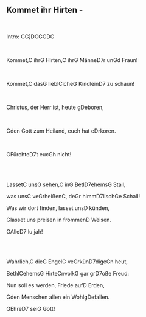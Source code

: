 ## Kommet ihr Hirten - 
\
<p class='song show-chords'>Intro: <span class='chord'>G</span>G]<span class='chord'>D</span><span class='chord'>G</span><span class='chord'>G</span><span class='chord'>G</span><span class='chord'>D</span><span class='chord'>G</span></p>
\
<p class='song show-chords'>Kommet,<span class='chord'>C</span> ihr<span class='chord'>G</span> Hirten,<span class='chord'>C</span> ihr<span class='chord'>G</span> Männe<span class='chord'>D7</span>r un<span class='chord'>G</span>d Fraun!</p>
\
<p class='song show-chords'>Kommet,<span class='chord'>C</span> das<span class='chord'>G</span> liebl<span class='chord'>C</span>iche<span class='chord'>G</span> Kindlein<span class='chord'>D7</span> zu schaun!</p>
\
<p class='song show-chords'>Christus, der Herr ist, heute g<span class='chord'>D</span>eboren,</p>
\
<p class='song show-chords'><span class='chord'>G</span>den Gott zum Heiland, euch hat e<span class='chord'>D</span>rkoren.</p>
\
<p class='song show-chords'><span class='chord'>G</span>Fürchte<span class='chord'>D7</span>t euc<span class='chord'>G</span>h nicht!</p>
\
\
<p class='song show-chords'>Lasset<span class='chord'>C</span> uns<span class='chord'>G</span> sehen,<span class='chord'>C</span> in<span class='chord'>G</span> Betl<span class='chord'>D7</span>ehems<span class='chord'>G</span> Stall,</p>
<p class='song show-chords'>was uns<span class='chord'>C</span> ve<span class='chord'>G</span>rheißen<span class='chord'>C</span>, de<span class='chord'>G</span>r himm<span class='chord'>D7</span>lisch<span class='chord'>G</span>e Schall!</p>
<p class='song show-chords'>Was wir dort finden, lasset uns<span class='chord'>D</span> künden,</p>
<p class='song show-chords'><span class='chord'>G</span>lasset uns preisen in frommen<span class='chord'>D</span> Weisen.</p>
<p class='song show-chords'><span class='chord'>G</span>Alle<span class='chord'>D7</span> lu jah!</p>
\
\
<p class='song show-chords'>Wahrlich,<span class='chord'>C</span> die<span class='chord'>G</span> Engel<span class='chord'>C</span> ve<span class='chord'>G</span>rkün<span class='chord'>D7</span>dige<span class='chord'>G</span>n heut,</p>
<p class='song show-chords'>Bethl<span class='chord'>C</span>ehems<span class='chord'>G</span> Hirte<span class='chord'>C</span>nvolk<span class='chord'>G</span> gar gr<span class='chord'>D7</span>oße Freud:</p>
<p class='song show-chords'>Nun soll es werden, Friede auf<span class='chord'>D</span> Erden,</p>
<p class='song show-chords'><span class='chord'>G</span>den Menschen allen ein Wohlg<span class='chord'>D</span>efallen.</p>
<p class='song show-chords'><span class='chord'>G</span>Ehre<span class='chord'>D7</span> sei<span class='chord'>G</span> Gott!</p>
\
